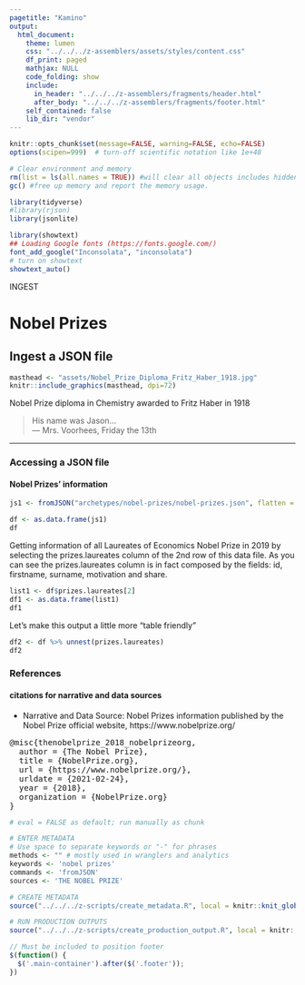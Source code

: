 ```yaml
---
pagetitle: "Kamino"
output: 
  html_document:
    theme: lumen
    css: "../../../z-assemblers/assets/styles/content.css"
    df_print: paged
    mathjax: NULL
    code_folding: show
    include:
      in_header: "../../../z-assemblers/fragments/header.html"
      after_body: "../../../z-assemblers/fragments/footer.html"
    self_contained: false
    lib_dir: "vendor"
---
```


```r

knitr::opts_chunk$set(message=FALSE, warning=FALSE, echo=FALSE)
options(scipen=999)  # turn-off scientific notation like 1e+48

# Clear environment and memory
rm(list = ls(all.names = TRUE)) #will clear all objects includes hidden objects.
gc() #free up memory and report the memory usage.

library(tidyverse)
#library(rjson)
library(jsonlite)

library(showtext)
## Loading Google fonts (https://fonts.google.com/)
font_add_google("Inconsolata", "inconsolata")
# turn on showtext
showtext_auto()

```


<div class="activity">
INGEST  
</div>

# Nobel Prizes
## Ingest a JSON file

```r

masthead <- "assets/Nobel_Prize_Diploma_Fritz_Haber_1918.jpg"
knitr::include_graphics(masthead, dpi=72)

```

<div class="figure-text">Nobel Prize diploma in Chemistry awarded to Fritz Haber in 1918</div>

> His name was Jason...\
--- Mrs. Voorhees, Friday the 13th\


***

### Accessing a JSON file
#### Nobel Prizes' information

```r

js1 <- fromJSON("archetypes/nobel-prizes/nobel-prizes.json", flatten = FALSE)

df <- as.data.frame(js1)
df

```


Getting information of all Laureates of Economics Nobel Prize in 2019 by selecting the prizes.laureates column of the 2nd row of this data file. As you can see the prizes.laureates column is in fact composed by the fields: id, firstname, surname, motivation and share.

```r

list1 <- df$prizes.laureates[2]
df1 <- as.data.frame(list1)
df1

```

Let's make this output a little more "table friendly"

```r

df2 <- df %>% unnest(prizes.laureates)
df2

```


### References
#### citations for narrative and data sources

* Narrative and Data Source: Nobel Prizes information published by the Nobel Prize official website, https://www.nobelprize.org/

<pre>
@misc{thenobelprize_2018_nobelprizeorg,
  author = {The Nobel Prize},
  title = {NobelPrize.org},
  url = {https://www.nobelprize.org/},
  urldate = {2021-02-24},
  year = {2018},
  organization = {NobelPrize.org}
}
</pre>


```r

# eval = FALSE as default; run manually as chunk

# ENTER METADATA
# Use space to separate keywords or "-" for phrases
methods <- "" # mostly used in wranglers and analytics
keywords <- 'nobel prizes'
commands <- 'fromJSON'
sources <- 'THE NOBEL PRIZE'

# CREATE METADATA
source("../../../z-scripts/create_metadata.R", local = knitr::knit_global())

# RUN PRODUCTION OUTPUTS
source("../../../z-scripts/create_production_output.R", local = knitr::knit_global())


```


```js

// Must be included to position footer
$(function() {
  $('.main-container').after($('.footer'));
})

```

